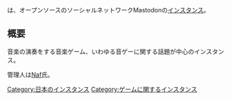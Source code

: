 {{infobox instance
|Name = {{Ruby|'''音ゲーマー丼'''|おとげーまーどん}}
|Domain = https://otogamer.me
|Country = 日本
|Admin = [[Naf]]
|Start = 2017年4月26日
|Kifu = [https://enty.jp/naf Enty]
}}{{Ruby|'''音ゲーマー丼'''|おとげーまーどん}}は、オープンソースのソーシャルネットワークMastodonの[[インスタンス]]。

== 概要 ==
音楽の演奏をする音楽ゲーム、いわゆる音ゲーに関する話題が中心のインスタンス。

管理人は[[Naf]]氏。

[[Category:日本のインスタンス]]
[[Category:ゲームに関するインスタンス]]